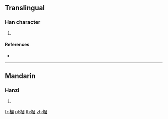 ==Translingual==

===Han character===
{{Han char|rn=75|rad=木|as=11|sn=15|four=46900|canj=DWIM}}

# {{defn|Han|sort=木11}}

====References====
* {{Han ref|kx=0548.030|dkj=15382|dj=0935.220|hdz=21280.020|uh=69F6|ud=27126|bh=E5EB|bd=58859}}

----

==Mandarin==

===Hanzi===
{{cmn-hanzi|pin=[[kuì]] ([[kui4]])|wg=k'uei<sup>4</sup>}}

# {{defn|lang=cmn|sort=木11}}

[[fr:槶]]
[[pl:槶]]
[[th:槶]]
[[zh:槶]]